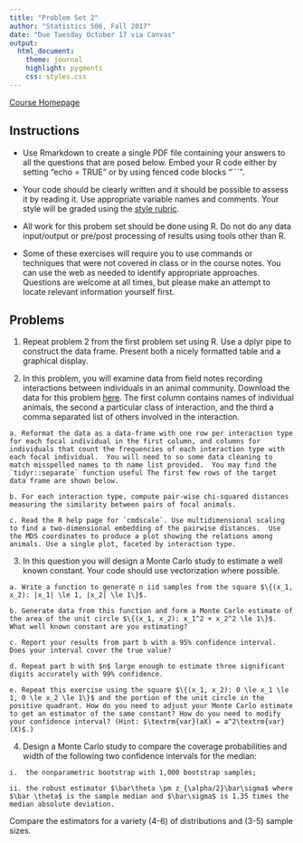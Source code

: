 ```yaml
---
title: "Problem Set 2"
author: "Statistics 506, Fall 2017"
date: "Due Tuesday October 17 via Canvas"
output:
  html_document:
    theme: journal
    highlight: pygments
    css: styles.css
---
```


[Course Homepage](https://jbhender.github.io/Stats506/)

## Instructions

  + Use Rmarkdown to create a single PDF file containing your answers to all the questions that are posed below. Embed your R code either by setting
  "echo = TRUE" or by using fenced code blocks "```". 

  + Your code should be clearly written and it should be possible to assess it by reading it. Use appropriate variable names and comments. Your style will be graded using the 
  [style rubric]("./StyleRubric.html").

  + All work for this probem set should be done using R. Do not do any data input/output or pre/post processing of results using tools other than R.

  + Some of these exercises will require you to use commands or techniques that were not covered in class or in the course notes. You can use the web as needed to identify appropriate approaches. Questions are welcome at all times, but please make an attempt to locate relevant information yourself first.

## Problems

  1. Repeat problem 2 from the first problem set using R.  Use a dplyr pipe to construct the data frame. Present both a nicely formatted table and a graphical display.
  
  2. In this problem, you will examine data from field notes recording interactions between individuals in an animal community. Download the data for this problem [here](). The first column contains names of individual animals, the second a particular class of interaction, and the third a comma separated list of others involved in the interaction. 
  
    a. Reformat the data as a data-frame with one row per interaction type for each focal individual in the first column, and columns for individuals that count the frequencies of each interaction type with each focal individual.  You will need to so some data cleaning to match misspelled names to th name list provided.  You may find the `tidyr::separate` function useful The first few rows of the target data frame are shown below.
    
    b. For each interaction type, compute pair-wise chi-squared distances measuring the similarity between pairs of focal animals.  

    c. Read the R help page for `cmdscale`. Use multidimensional scaling to find a two-dimensional embedding of the pairwise distances.  Use the MDS coordinates to produce a plot showing the relations among animals. Use a single plot, faceted by interaction type.
    
  3. In this question you will design a Monte Carlo
    study to estimate a well known constant. Your code should use vectorization where possible.  
    
    a. Write a function to generate n iid samples from the square $\{(x_1, x_2): |x_1| \le 1, |x_2| \le 1\}$.
    
    b. Generate data from this function and form a Monte Carlo estimate of the area of the unit circle $\{(x_1, x_2): x_1^2 + x_2^2 \le 1\}$. What well known constant are you estimating?
    
    c. Report your results from part b with a 95% confidence interval. Does your interval cover the true value? 
    
    d. Repeat part b with $n$ large enough to estimate three significant digits accurately with 99% confidence.  
    
    e. Repeat this exercise using the square $\{(x_1, x_2): 0 \le x_1 \le 1, 0 \le x_2 \le 1\}$ and the portion of the unit circle in the positive quadrant. How do you need to adjust your Monte Carlo estimate to get an estimator of the same constant? How do you need to modify your confidence interval? (Hint: $\textrm{var}(aX) = a^2\textrm{var}(X)$.) 
    
  4.  Design a Monte Carlo study to compare the coverage probabilities and width of the following two confidence intervals for the median:

    i.  the nonparametric bootstrap with 1,000 bootstrap samples;
  
    ii. the robust estimator $\bar\theta \pm z_{\alpha/2}\bar\sigma$ where $\bar \theta$ is the sample median and $\bar\sigma$ is 1.35 times the median absolute deviation. 
  
  Compare the estimators for a variety (4-6) of distributions and (3-5) sample sizes.
